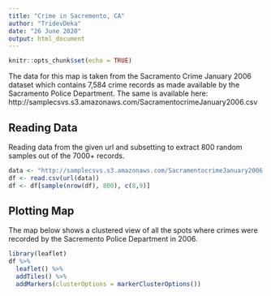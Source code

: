 ```yaml
---
title: "Crime in Sacremento, CA"
author: "TridevDeka"
date: "26 June 2020"
output: html_document
---
```


```r
knitr::opts_chunk$set(echo = TRUE)
```
The data for this map is taken from the Sacramento Crime January 2006 dataset which contains 7,584 crime records as made available by the Sacramento Police Department. The same is available here: http://samplecsvs.s3.amazonaws.com/SacramentocrimeJanuary2006.csv 

## Reading Data

Reading data from the given url and subsetting to extract 800 random samples out of the 7000+ records.  

```r
data <- "http://samplecsvs.s3.amazonaws.com/SacramentocrimeJanuary2006.csv"
df <- read.csv(url(data))
df <- df[sample(nrow(df), 800), c(8,9)]
```
 

## Plotting Map

The map below shows a clustered view of all the spots where crimes were recorded by the Sacremento Police Department in 2006. 

```r
library(leaflet)
df %>%
  leaflet() %>%
  addTiles() %>%
  addMarkers(clusterOptions = markerClusterOptions())
```



